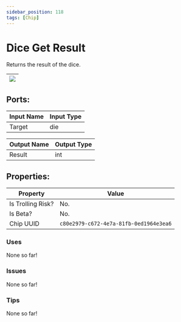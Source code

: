 ```yaml
---
sidebar_position: 118
tags: [Chip]
---
```


# Dice Get Result


Returns the result of the dice.

| ![](https://images-ext-2.discordapp.net/external/MPmIaQzlEPmgGWlgi-WxBBXt0Bjv_zWPkg1y1f_sy3s/https/www.recroomcircuits.com/image/circuit/absolute-value?width=206&height=108) |
|-----|

## Ports:

| Input Name | Input Type |
|-----------|-----------|
| Target | die |

| Output Name | Output Type |
|-----------|-----------|
| Result | int |

## Properties:

| Property  | Value |
|-------------------|-----------|
| Is Trolling Risk? | No. |
| Is Beta? | No. |
| Chip UUID | `c80e2979-c672-4e7a-81fb-0ed1964e3ea6` |

### Uses
None so far!

### Issues
None so far!

### Tips
None so far!
